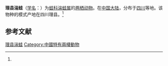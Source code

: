 {{Speciesbox
| name = 理县湍蛙
| status = NT | status_system = IUCN3.1
| status_ref = <ref name=IUCN>{{Cite journal | author = Liang, F. | author2 = Cheng, L. | title = ''Amolops lifanensis'' | journal = [[The_IUCN_Red_List_of_Threatened_Species|The IUCN Red List of Threatened Species]] | volume = 2004 | page = e.T58217A11750394 | publisher = [[IUCN|IUCN]] | date = 2004 | url = http://www.iucnredlist.org/details/58217/0 | doi = 10.2305/IUCN.UK.2004.RLTS.T58217A11750394.en | access-date = 19 December 2017 | archive-date = 2018-06-01 | archive-url = https://web.archive.org/web/20180601230150/http://www.iucnredlist.org/details/58217/0 | dead-url = no }}</ref>
| image = 
| genus = Amolops
| species = lifanensis
| authority = (Liu, 1945)<ref name='id4922'>{{cite web| url =http://www.bioinfo.cn/db05/BjdwSpecies.php?action=view&id=4922| title =理县湍蛙| work =《中国动物物种编目数据库》| publisher =中国科学院微生物研究所| author =中国科学院动物研究所| accessdate =2009-04-11| deadurl =yes| archiveurl =https://web.archive.org/web/20160305002347/http://www.bioinfo.cn/db05/BjdwSpecies.php?action=view&id=4922| archivedate =2016-03-05}}</ref>
}}

'''理县湍蛙'''（[[学名|学名]]：{{lang|la|''Amolops lifanensis''}}）为[[蛙科|蛙科]][[湍蛙属|湍蛙属]]的[[两栖动物|两栖动物]]。在[[中国大陆|中国大陆]]，分布于[[四川|四川]]等地。该物种的模式产地在四川理县。<ref name='id4922'/>

== 参考文献 ==
{{reflist}}

{{Wikispecies|Amolops lifanensis}}
{{Taxonbar|from=Q2697998}}

[[Category:湍蛙属|理县湍蛙]]
[[Category:中國特有兩棲動物|Category:中國特有兩棲動物]]


{{amphibian-stub}}